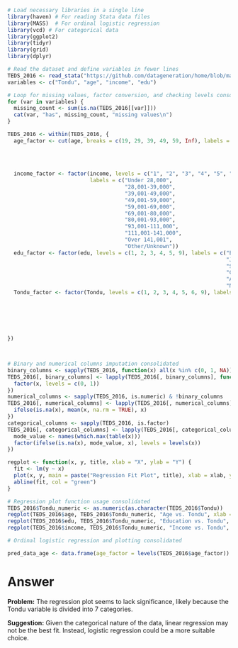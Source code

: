 
```R
# Load necessary libraries in a single line
library(haven) # For reading Stata data files
library(MASS)  # For ordinal logistic regression
library(vcd) # For categorical data
library(ggplot2)
library(tidyr)
library(grid)
library(dplyr)

# Read the dataset and define variables in fewer lines
TEDS_2016 <- read_stata("https://github.com/datageneration/home/blob/master/DataProgramming/data/TEDS_2016.dta?raw=true")
variables <- c("Tondu", "age", "income", "edu")

# Loop for missing values, factor conversion, and checking levels consolidated
for (var in variables) {
  missing_count <- sum(is.na(TEDS_2016[[var]]))
  cat(var, "has", missing_count, "missing values\n")
}

TEDS_2016 <- within(TEDS_2016, {
  age_factor <- cut(age, breaks = c(19, 29, 39, 49, 59, Inf), labels = c("20-29",
                                                                         "30-39",
                                                                         "40-49",
                                                                         "50-59",
                                                                         "Above 60"), right = TRUE)
  income_factor <- factor(income, levels = c("1", "2", "3", "4", "5", "6", "7", "8", "9", "10", "5.5"),
                          labels = c("Under 28,000",
                                     "28,001-39,000",
                                     "39,001-49,000",
                                     "49,001-59,000",
                                     "59,001-69,000",
                                     "69,001-80,000",
                                     "80,001-93,000",
                                     "93,001-111,000",
                                     "111,001-141,000",
                                     "Over 141,001",
                                     "Other/Unknown"))
  edu_factor <- factor(edu, levels = c(1, 2, 3, 4, 5, 9), labels = c("Below elementary school",
                                                                     "Junior high school",
                                                                     "Senior high school",
                                                                     "College",
                                                                     "Above university",
                                                                     "Nonresponse"))
  Tondu_factor <- factor(Tondu, levels = c(1, 2, 3, 4, 5, 6, 9), labels = c("Immediate unification",
                                                                            "Maintain the status quo, move toward unification",
                                                                            "Maintain the status quo, decide either unification or independence",
                                                                            "Maintain the status quo forever",
                                                                            "Maintain the status quo, move toward independence",
                                                                            "Immediate independence",
                                                                            "Nonresponse"))
})



# Binary and numerical columns imputation consolidated
binary_columns <- sapply(TEDS_2016, function(x) all(x %in% c(0, 1, NA)))
TEDS_2016[, binary_columns] <- lapply(TEDS_2016[, binary_columns], function(x) {
  factor(x, levels = c(0, 1))
})
numerical_columns <- sapply(TEDS_2016, is.numeric) & !binary_columns
TEDS_2016[, numerical_columns] <- lapply(TEDS_2016[, numerical_columns], function(x) {
  ifelse(is.na(x), mean(x, na.rm = TRUE), x)
})
categorical_columns <- sapply(TEDS_2016, is.factor)
TEDS_2016[, categorical_columns] <- lapply(TEDS_2016[, categorical_columns], function(x) {
  mode_value <- names(which.max(table(x)))
  factor(ifelse(is.na(x), mode_value, x), levels = levels(x))
})

regplot <- function(x, y, title, xlab = "X", ylab = "Y") {
  fit <- lm(y ~ x)
  plot(x, y, main = paste("Regression Fit Plot", title), xlab = xlab, ylab = ylab, pch = 20)
  abline(fit, col = "green")
}

# Regression plot function usage consolidated
TEDS_2016$Tondu_numeric <- as.numeric(as.character(TEDS_2016$Tondu))
regplot(TEDS_2016$age, TEDS_2016$Tondu_numeric, "Age vs. Tondu", xlab = "Age", ylab = "Tondu Response")
regplot(TEDS_2016$edu, TEDS_2016$Tondu_numeric, "Education vs. Tondu", xlab = "Education Level", ylab = "Tondu Response")
regplot(TEDS_2016$income, TEDS_2016$Tondu_numeric, "Income vs. Tondu", xlab = "Income Category", ylab = "Tondu Response")

# Ordinal logistic regression and plotting consolidated

pred_data_age <- data.frame(age_factor = levels(TEDS_2016$age_factor))

```

# Answer

**Problem:**
The regression plot seems to lack significance, likely because the Tondu variable is divided into 7 categories. 

**Suggestion:**
Given the categorical nature of the data, linear regression may not be the best fit. Instead, logistic regression could be a more suitable choice.

